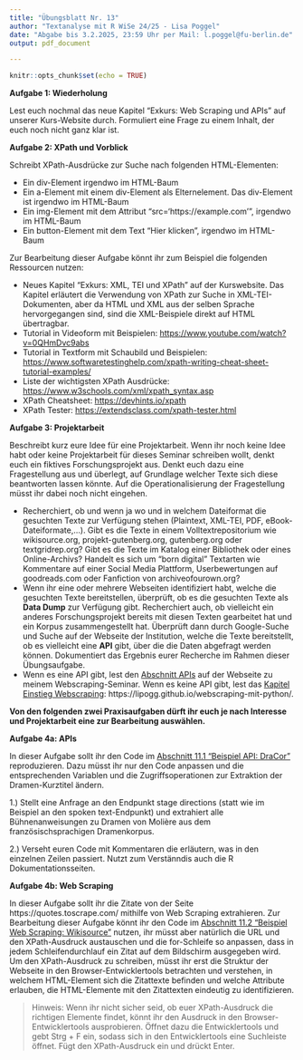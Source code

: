 ```yaml
---
title: "Übungsblatt Nr. 13"
author: "Textanalyse mit R WiSe 24/25 - Lisa Poggel"
date: "Abgabe bis 3.2.2025, 23:59 Uhr per Mail: l.poggel@fu-berlin.de"
output: pdf_document

---
```


```r
knitr::opts_chunk$set(echo = TRUE)
```


**Aufgabe 1: Wiederholung**

Lest euch nochmal das neue Kapitel "Exkurs: Web Scraping und APIs" auf unserer Kurs-Website durch. Formuliert eine Frage zu einem Inhalt, der euch noch nicht ganz klar ist.

\vspace{4mm}

**Aufgabe 2: XPath und Vorblick**

Schreibt XPath-Ausdrücke zur Suche nach folgenden HTML-Elementen: 

* Ein div-Element irgendwo im HTML-Baum
* Ein a-Element mit einem div-Element als Elternelement. Das div-Element ist irgendwo im HTML-Baum
* Ein img-Element mit dem Attribut "src='https://example.com'", irgendwo im HTML-Baum
* Ein button-Element mit dem Text "Hier klicken", irgendwo im HTML-Baum

Zur Bearbeitung dieser Aufgabe könnt ihr zum Beispiel die folgenden Ressourcen nutzen:

* Neues Kapitel "Exkurs: XML, TEI und XPath" auf der Kurswebsite. Das Kapitel erläutert die Verwendung von XPath zur Suche in XML-TEI-Dokumenten, aber da HTML und XML aus der selben Sprache hervorgegangen sind, sind die XML-Beispiele direkt auf HTML übertragbar.
* Tutorial in Videoform mit Beispielen: [https://www.youtube.com/watch?v=0QHmDvc9abs](https://www.youtube.com/watch?v=0QHmDvc9abs)
* Tutorial in Textform mit Schaubild und Beispielen: [https://www.softwaretestinghelp.com/xpath-writing-cheat-sheet-tutorial-examples/](https://www.softwaretestinghelp.com/xpath-writing-cheat-sheet-tutorial-examples/)
* Liste der wichtigsten XPath Ausdrücke: [https://www.w3schools.com/xml/xpath_syntax.asp](https://www.w3schools.com/xml/xpath_syntax.asp)
* XPath Cheatsheet: [https://devhints.io/xpath](https://devhints.io/xpath)
* XPath Tester: [https://extendsclass.com/xpath-tester.html](https://extendsclass.com/xpath-tester.html)

\vspace{4mm}

**Aufgabe 3: Projektarbeit** 

Beschreibt kurz eure Idee für eine Projektarbeit. Wenn ihr noch keine Idee habt oder keine Projektarbeit für dieses Seminar schreiben wollt, denkt euch ein fiktives Forschungsprojekt aus. Denkt euch dazu eine Fragestellung aus und überlegt, auf  Grundlage welcher Texte sich diese beantworten lassen könnte. Auf die Operationalisierung der Fragestellung müsst ihr dabei noch nicht eingehen. 

* Recherchiert, ob und wenn ja wo und in welchem Dateiformat die gesuchten Texte zur Verfügung stehen (Plaintext, XML-TEI, PDF, eBook-Dateiformate,...). Gibt es die Texte in einem Volltextrepositorium wie wikisource.org, projekt-gutenberg.org, gutenberg.org oder textgridrep.org? Gibt es die Texte im Katalog einer Bibliothek oder eines Online-Archivs? Handelt es sich um "born digital" Textarten wie Kommentare auf einer Social Media Plattform, Userbewertungen auf goodreads.com oder Fanfiction von archiveofourown.org? 
* Wenn ihr eine oder mehrere Webseiten identifiziert habt, welche die gesuchten Texte bereitstellen, überprüft, ob es die gesuchten Texte als **Data Dump** zur Verfügung gibt. Recherchiert auch, ob vielleicht ein anderes Forschungsprojekt bereits mit diesen Texten gearbeitet hat und ein Korpus zusammengestellt hat. Überprüft dann durch Google-Suche und Suche auf der Webseite der Institution, welche die Texte bereitstellt, ob es vielleicht eine **API** gibt, über die die Daten abgefragt werden können. Dokumentiert das Ergebnis eurer Recherche im Rahmen dieser Übungsaufgabe.   
* Wenn es eine API gibt, lest den [Abschnitt APIs](https://lipogg.github.io/webscraping-mit-python/chapters/08/subchapters/01_apis.html) auf der Webseite zu meinem Webscraping-Seminar. Wenn es keine API gibt, lest das [Kapitel Einstieg Webscraping](https://lipogg.github.io/webscraping-mit-python/chapters/06/06_intro.html): https://lipogg.github.io/webscraping-mit-python/.

\vspace{4mm}

**Von den folgenden zwei Praxisaufgaben dürft ihr euch je nach Interesse und Projektarbeit eine zur Bearbeitung auswählen.**

**Aufgabe 4a: APIs**

In dieser Aufgabe sollt ihr den Code im [Abschnitt 11.1 "Beispiel API: DraCor"](https://lipogg.github.io/textanalyse-mit-r/exkurs-web-scraping-und-apis.html#beispiel-api-dracor) reproduzieren. Dazu müsst ihr nur den Code anpassen und die entsprechenden Variablen und die Zugriffsoperationen zur Extraktion der Dramen-Kurztitel ändern.  

1.) Stellt eine Anfrage an den Endpunkt stage directions (statt wie im Beispiel an den spoken text-Endpunkt) und extrahiert alle Bühnenanweisungen zu Dramen von Molière aus dem französischsprachigen Dramenkorpus. 

2.) Verseht euren Code mit Kommentaren die erläutern, was in den einzelnen Zeilen passiert. Nutzt zum Verstänndis auch die R Dokumentationsseiten. 

**Aufgabe 4b: Web Scraping**

In dieser Aufgabe sollt ihr die Zitate von der Seite https://quotes.toscrape.com/ mithilfe von Web Scraping extrahieren. Zur Bearbeitung dieser Aufgabe könnt ihr den Code im [Abschnitt 11.2 "Beispiel Web Scraping: Wikisource"](https://lipogg.github.io/textanalyse-mit-r/exkurs-web-scraping-und-apis.html#beispiel-web-scraping-wikisource) nutzen, ihr müsst aber natürlich die URL und den XPath-Ausdruck austauschen und die for-Schleife so anpassen, dass in jedem Schleifendurchlauf ein Zitat auf dem Bildschirm ausgegeben wird. Um den XPath-Ausdruck zu schreiben, müsst ihr erst die Struktur der Webseite in den Browser-Entwicklertools betrachten und verstehen, in welchem HTML-Element sich die Zitattexte befinden und welche Attribute erlauben, die HTML-Elemente mit den Zitattexten eindeutig zu identifizieren. 

>Hinweis: Wenn ihr nicht sicher seid, ob euer XPath-Ausdruck die richtigen Elemente findet, könnt ihr den Ausdruck in den Browser-Entwicklertools ausprobieren. Öffnet dazu die Entwicklertools und gebt Strg + F ein, sodass sich in den Entwicklertools eine Suchleiste öffnet. Fügt den XPath-Ausdruck ein und drückt Enter. 


